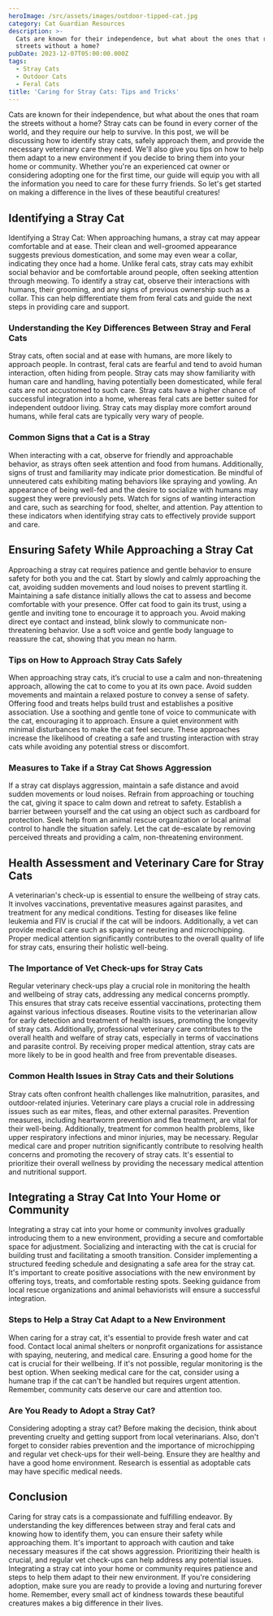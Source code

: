 ```yaml
---
heroImage: /src/assets/images/outdoor-tipped-cat.jpg
category: Cat Guardian Resources
description: >-
  Cats are known for their independence, but what about the ones that roam the
  streets without a home? 
pubDate: 2023-12-07T05:00:00.000Z
tags:
  - Stray Cats
  - Outdoor Cats
  - Feral Cats
title: 'Caring for Stray Cats: Tips and Tricks'
---
```


Cats are known for their independence, but what about the ones that roam the streets without a home? Stray cats can be found in every corner of the world, and they require our help to survive. In this post, we will be discussing how to identify stray cats, safely approach them, and provide the necessary veterinary care they need. We'll also give you tips on how to help them adapt to a new environment if you decide to bring them into your home or community. Whether you're an experienced cat owner or considering adopting one for the first time, our guide will equip you with all the information you need to care for these furry friends. So let's get started on making a difference in the lives of these beautiful creatures!

## Identifying a Stray Cat

Identifying a Stray Cat: When approaching humans, a stray cat may appear comfortable and at ease. Their clean and well-groomed appearance suggests previous domestication, and some may even wear a collar, indicating they once had a home. Unlike feral cats, stray cats may exhibit social behavior and be comfortable around people, often seeking attention through meowing. To identify a stray cat, observe their interactions with humans, their grooming, and any signs of previous ownership such as a collar. This can help differentiate them from feral cats and guide the next steps in providing care and support.

### Understanding the Key Differences Between Stray and Feral Cats

Stray cats, often social and at ease with humans, are more likely to approach people. In contrast, feral cats are fearful and tend to avoid human interaction, often hiding from people. Stray cats may show familiarity with human care and handling, having potentially been domesticated, while feral cats are not accustomed to such care. Stray cats have a higher chance of successful integration into a home, whereas feral cats are better suited for independent outdoor living. Stray cats may display more comfort around humans, while feral cats are typically very wary of people.

### Common Signs that a Cat is a Stray

When interacting with a cat, observe for friendly and approachable behavior, as strays often seek attention and food from humans. Additionally, signs of trust and familiarity may indicate prior domestication. Be mindful of unneutered cats exhibiting mating behaviors like spraying and yowling. An appearance of being well-fed and the desire to socialize with humans may suggest they were previously pets. Watch for signs of wanting interaction and care, such as searching for food, shelter, and attention. Pay attention to these indicators when identifying stray cats to effectively provide support and care.

## Ensuring Safety While Approaching a Stray Cat

Approaching a stray cat requires patience and gentle behavior to ensure safety for both you and the cat. Start by slowly and calmly approaching the cat, avoiding sudden movements and loud noises to prevent startling it. Maintaining a safe distance initially allows the cat to assess and become comfortable with your presence. Offer cat food to gain its trust, using a gentle and inviting tone to encourage it to approach you. Avoid making direct eye contact and instead, blink slowly to communicate non-threatening behavior. Use a soft voice and gentle body language to reassure the cat, showing that you mean no harm.

### Tips on How to Approach Stray Cats Safely

When approaching stray cats, it’s crucial to use a calm and non-threatening approach, allowing the cat to come to you at its own pace. Avoid sudden movements and maintain a relaxed posture to convey a sense of safety. Offering food and treats helps build trust and establishes a positive association. Use a soothing and gentle tone of voice to communicate with the cat, encouraging it to approach. Ensure a quiet environment with minimal disturbances to make the cat feel secure. These approaches increase the likelihood of creating a safe and trusting interaction with stray cats while avoiding any potential stress or discomfort.

### Measures to Take if a Stray Cat Shows Aggression

If a stray cat displays aggression, maintain a safe distance and avoid sudden movements or loud noises. Refrain from approaching or touching the cat, giving it space to calm down and retreat to safety. Establish a barrier between yourself and the cat using an object such as cardboard for protection. Seek help from an animal rescue organization or local animal control to handle the situation safely. Let the cat de-escalate by removing perceived threats and providing a calm, non-threatening environment.

## Health Assessment and Veterinary Care for Stray Cats

A veterinarian's check-up is essential to ensure the wellbeing of stray cats. It involves vaccinations, preventative measures against parasites, and treatment for any medical conditions. Testing for diseases like feline leukemia and FIV is crucial if the cat will be indoors. Additionally, a vet can provide medical care such as spaying or neutering and microchipping. Proper medical attention significantly contributes to the overall quality of life for stray cats, ensuring their holistic well-being.

### The Importance of Vet Check-ups for Stray Cats

Regular veterinary check-ups play a crucial role in monitoring the health and wellbeing of stray cats, addressing any medical concerns promptly. This ensures that stray cats receive essential vaccinations, protecting them against various infectious diseases. Routine visits to the veterinarian allow for early detection and treatment of health issues, promoting the longevity of stray cats. Additionally, professional veterinary care contributes to the overall health and welfare of stray cats, especially in terms of vaccinations and parasite control. By receiving proper medical attention, stray cats are more likely to be in good health and free from preventable diseases.

### Common Health Issues in Stray Cats and their Solutions

Stray cats often confront health challenges like malnutrition, parasites, and outdoor-related injuries. Veterinary care plays a crucial role in addressing issues such as ear mites, fleas, and other external parasites. Prevention measures, including heartworm prevention and flea treatment, are vital for their well-being. Additionally, treatment for common health problems, like upper respiratory infections and minor injuries, may be necessary. Regular medical care and proper nutrition significantly contribute to resolving health concerns and promoting the recovery of stray cats. It's essential to prioritize their overall wellness by providing the necessary medical attention and nutritional support.

## Integrating a Stray Cat Into Your Home or Community

Integrating a stray cat into your home or community involves gradually introducing them to a new environment, providing a secure and comfortable space for adjustment. Socializing and interacting with the cat is crucial for building trust and facilitating a smooth transition. Consider implementing a structured feeding schedule and designating a safe area for the stray cat. It's important to create positive associations with the new environment by offering toys, treats, and comfortable resting spots. Seeking guidance from local rescue organizations and animal behaviorists will ensure a successful integration.

### Steps to Help a Stray Cat Adapt to a New Environment

When caring for a stray cat, it's essential to provide fresh water and cat food. Contact local animal shelters or nonprofit organizations for assistance with spaying, neutering, and medical care. Ensuring a good home for the cat is crucial for their wellbeing. If it's not possible, regular monitoring is the best option. When seeking medical care for the cat, consider using a humane trap if the cat can't be handled but requires urgent attention. Remember, community cats deserve our care and attention too.

### Are You Ready to Adopt a Stray Cat?

Considering adopting a stray cat? Before making the decision, think about preventing cruelty and getting support from local veterinarians. Also, don't forget to consider rabies prevention and the importance of microchipping and regular vet check-ups for their well-being. Ensure they are healthy and have a good home environment. Research is essential as adoptable cats may have specific medical needs.

## Conclusion

Caring for stray cats is a compassionate and fulfilling endeavor. By understanding the key differences between stray and feral cats and knowing how to identify them, you can ensure their safety while approaching them. It's important to approach with caution and take necessary measures if the cat shows aggression. Prioritizing their health is crucial, and regular vet check-ups can help address any potential issues. Integrating a stray cat into your home or community requires patience and steps to help them adapt to their new environment. If you're considering adoption, make sure you are ready to provide a loving and nurturing forever home. Remember, every small act of kindness towards these beautiful creatures makes a big difference in their lives.
